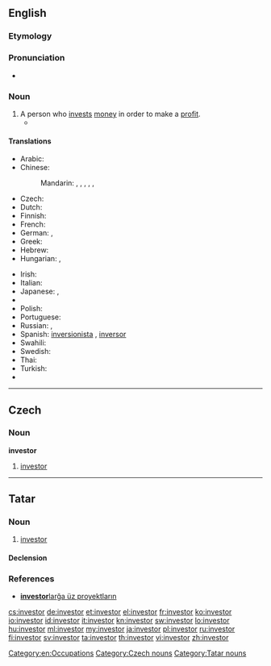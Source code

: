 {{also|Investor}}
==English==

===Etymology===
{{suffix|invest|or}}

===Pronunciation===
* {{rhymes|ɛstə(r)}}

===Noun===
{{en-noun}}

# A person who [[invest]]s [[money]] in order to make a [[profit]].
#*{{quote-magazine|date=2013-06-21|author=[http://guardian.co.uk/profile/chico-harlan/ Chico Harlan]
|volume=189|issue=2|page=30|magazine={{w|The Guardian Weekly}}
|title=[http://www.guardian.co.uk/world/2013/jun/18/japan-solar-energy-fukushima-nuclear-renewable-abe Japan pockets the subsidy &hellip;]
|passage=Across Japan, technology companies and private '''investors''' are racing to install devices that until recently they had little interest in: solar panels. Massive solar parks are popping up as part of a rapid build-up that one developer likened to an "explosion."}}

====Translations====
{{trans-top|person who invests money in order to make a profit}}
* Arabic: {{t-|ar|مستثمر|m|tr=mustathmir}}
* Chinese:
*: Mandarin: {{t|cmn|投資者|sc=Hani}}, {{t|cmn|投资者|tr=tóuzīzhě|sc=Hani}}, {{t|cmn|投資家|sc=Hani}}, {{t|cmn|投资家|tr=tóuzījiā|sc=Hani}}, {{t|cmn|投資人|sc=Hani}}, {{t|cmn|投资人|tr=tóuzīrén|sc=Hani}}
* Czech: {{t+|cs|investor|m}}
* Dutch: {{t-|nl|investeerder|m}}
* Finnish: {{t-|fi|sijoittaja}}
* French: {{t+|fr|investisseur}}
* German: {{t+|de|Investor|m}}, {{t+|de|Anleger|m}}
* Greek: {{t+|el|επενδυτής|m|tr=ependytís}}
* Hebrew: {{t-|he|משקיע|m|tr=mashkia}}
* Hungarian: {{t+|hu|befektető}},  {{t-|hu|beruházó}}
{{trans-mid}}
* Irish: {{t-|ga|fuilleamhóir|m}}
* Italian: {{t+|it|investitore|m}}
* Japanese: {{t-|ja|投資家|tr=とうしか, tōshika}},  {{t-|ja|出資者|tr=しゅっししゃ, shusshisha}}
* {{trreq|ko}}
* Polish: {{t+|pl|inwestor|m}}
* Portuguese: {{t+|pt|investidor|m}}
* Russian: {{t+|ru|инвестор|m|tr=invéstor}},  {{t+|ru|вкладчик|m|tr=vkládčik}}
* Spanish: [[inversionista]] {{m}} {{qualifier|Latin America}}, [[inversor]] {{m}} {{qualifier|Argentina|Spain}}
* Swahili: {{t+|sw|mwekezaji}}
* Swedish: {{t-|sv|investerare}}
* Thai: {{t-|th|ผู้ลงทุน}}
* Turkish: {{t+|tr|yatırımcı}}
* {{trreq|vi}}
{{trans-bottom}}

[[Category:en:Occupations]]

----

==Czech==

===Noun===
'''investor''' {{m}}

# [[#English|investor]]

[[Category:Czech nouns]]

----

==Tatar==

===Noun===
{{tt-pos|noun|l}}

# [[investor#English|investor]]

====Declension====
{{tt-latin-noun|nıñ|ğa|nı|da|dan}}

===References===
* [http://www2.azatliq.org/news/local/tb/archives/2006/10/23.ASP#537891  '''investor'''larğa üz proyektların]

[[Category:Tatar nouns]]

[[cs:investor]]
[[de:investor]]
[[et:investor]]
[[el:investor]]
[[fr:investor]]
[[ko:investor]]
[[io:investor]]
[[id:investor]]
[[it:investor]]
[[kn:investor]]
[[sw:investor]]
[[lo:investor]]
[[hu:investor]]
[[ml:investor]]
[[my:investor]]
[[ja:investor]]
[[pl:investor]]
[[ru:investor]]
[[fi:investor]]
[[sv:investor]]
[[ta:investor]]
[[th:investor]]
[[vi:investor]]
[[zh:investor]]